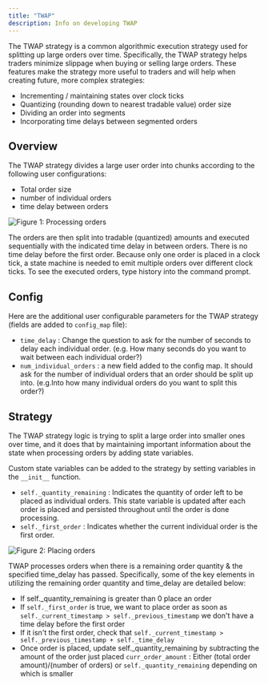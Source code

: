 ```yaml
---
title: "TWAP"
description: Info on developing TWAP
---
```


The TWAP strategy is a common algorithmic execution strategy used for splitting up large orders over time. Specifically, the TWAP strategy helps traders minimize slippage when buying or selling large orders. These features make the strategy more useful to traders and will help when creating future, more complex strategies:

- Incrementing / maintaining states over clock ticks
- Quantizing (rounding down to nearest tradable value) order size
- Dividing an order into segments
- Incorporating time delays between segmented orders

## Overview

The TWAP strategy divides a large user order into chunks according to the following user configurations:

- Total order size
- number of individual orders
- time delay between orders

![Figure 1: Processing orders](/assets/img/TWAP_1.svg)

The orders are then split into tradable (quantized) amounts and executed sequentially with the indicated time delay in between orders. There is no time delay before the first order. Because only one order is placed in a clock tick, a state machine is needed to emit multiple orders over different clock ticks. To see the executed orders, type history into the command prompt.

## Config

Here are the additional user configurable parameters for the TWAP strategy (fields are added to `config_map` file):

- `time_delay` : Change the question to ask for the number of seconds to delay each individual order. (e.g. How many seconds do you want to wait between each individual order?)
- `num_individual_orders` : a new field added to the config map. It should ask for the number of individual orders that an order should be split up into. (e.g.Into how many individual orders do you want to split this order?)

## Strategy

The TWAP strategy logic is trying to split a large order into smaller ones over time, and it does that by maintaining important information about the state when processing orders by adding state variables.

Custom state variables can be added to the strategy by setting variables in the `__init__` function.

- `self._quantity_remaining` : Indicates the quantity of order left to be placed as individual orders. This state variable is updated after each order is placed and persisted throughout until the order is done processing.
- `self._first_order` : Indicates whether the current individual order is the first order.

![Figure 2: Placing orders](/assets/img/TWAP_2.svg)

TWAP processes orders when there is a remaining order quantity & the specified time_delay has passed. Specifically, some of the key elements in utilizing the remaining order quantity and time_delay are detailed below:

- If self.\_quantity_remaining is greater than 0 place an order
- If `self._first_order` is true, we want to place order as soon as `self._current_timestamp > self._previous_timestamp` we don't have a time delay before the first order
- If it isn't the first order, check that `self._current_timestamp > self._previous_timestamp + self._time_delay`
- Once order is placed, update self.\_quantity_remaining by subtracting the amount of the order just placed `curr_order_amount` : Either (total order amount)/(number of orders) or `self._quantity_remaining` depending on which is smaller
